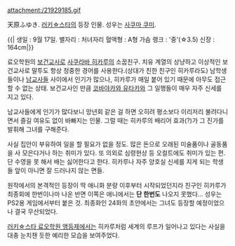 attachment:/21929185.gif

天原ふゆき. [[러키☆스타]]의 등장 인물.
성우는 [[사쿠마 쿠미]].

{{|
생일 : 9월 17일.
별자리 : 처녀자리
혈액형 : A형
가슴 랭크 : '중'(☆3.5)
신장 : 164cm|}}

료오학원의 [[보건교사]]로 [[사쿠라바 히카루]]의 소꿉친구. 치유 계열의 상냥하고 이상적인 보건교사로 말투도 항상 정중한 경어를 사용한다.(상대가 친한 친구인 히카루라도) 남학생들이나 [[남교사]]들 사이에서 인기가 많으나, 히카루가 매일 붙어 있기 때문에 아무도 접근할 수 없는 상태. 보건교사인 만큼 [[코바야카와 유타카]]와 그 일행들이 매우 자주 신세를 지고 있다. 

남교사들에게 인기가 많다보니 망년회 같은 걸 하면 오히려 평소보다 이리저리 불려다니면서 즐길 여유도 없이 바빠지는 인물. 그럴 때는 히카루의 배리어 효과(?)가 그 진가를 발휘해 그녀를 구해준다.

사실 집안이 부유하여 일을 할 필요가 없을 정도. 많은 돈으로 오래된 미술품이나 골동품을 사 모은다거나 하는 취미가 있다. 또 의외로 심령현상 등 오컬트에도 취미가 있는 편. 단 수영을 못 해서 배는 싫어한다고 한다. 히카루나 자주 양호실 신세를 지게 되는 학생들 앞이 아니면 잘 드러나지 않는 면들.

원작에서의 본격적인 등장이 딱 애니화 분량 이후부터 시작되었던지라 친구인 히카루가 최종회에 한번이나마 나온 반면 이쪽은 애니에서는 '''단 한번도''' 나오지 못했다... 성우는 PS2용 게임에서부터 붙은 것. 최종화인 24화의 초안에서는 그녀도 등장할 예정이었으나 결국 무산되었다.

[[러키☆스타 료오학원 앵등제]]에서는 히카루처럼 세계의 루프가 일어나고 있다는 사실을 대충 눈치챈 듯한 예리한 모습을 보여주었다.
